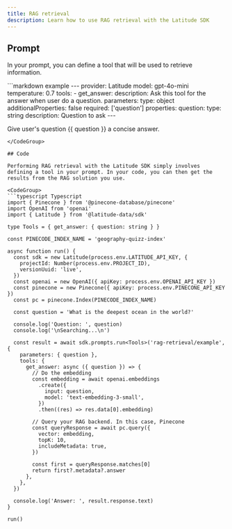 ```yaml
---
title: RAG retrieval
description: Learn how to use RAG retrieval with the Latitude SDK
---
```


## Prompt

In your prompt, you can define a tool that will be used to retrieve information.

<CodeGroup>
```markdown example
---
provider: Latitude
model: gpt-4o-mini
temperature: 0.7
tools:
  - get_answer:
      description: Ask this tool for the answer when user do a question.
      parameters:
        type: object
        additionalProperties: false
        required: ['question']
        properties:
          question:
            type: string
            description: Question to ask
---

Give user's question {{ question }} a concise answer.
```
</CodeGroup>

## Code

Performing RAG retrieval with the Latitude SDK simply involves defining a tool in your prompt. In your code, you can then get the results from the RAG solution you use.

<CodeGroup>
```typescript Typescript
import { Pinecone } from '@pinecone-database/pinecone'
import OpenAI from 'openai'
import { Latitude } from '@latitude-data/sdk'

type Tools = { get_answer: { question: string } }

const PINECODE_INDEX_NAME = 'geography-quizz-index'

async function run() {
  const sdk = new Latitude(process.env.LATITUDE_API_KEY, {
    projectId: Number(process.env.PROJECT_ID),
    versionUuid: 'live',
  })
  const openai = new OpenAI({ apiKey: process.env.OPENAI_API_KEY })
  const pinecone = new Pinecone({ apiKey: process.env.PINECONE_API_KEY })
  const pc = pinecone.Index(PINECODE_INDEX_NAME)

  const question = 'What is the deepest ocean in the world?'

  console.log('Question: ', question)
  console.log('\nSearching...\n')

  const result = await sdk.prompts.run<Tools>('rag-retrieval/example', {
    parameters: { question },
    tools: {
      get_answer: async ({ question }) => {
        // Do the embedding
        const embedding = await openai.embeddings
          .create({
            input: question,
            model: 'text-embedding-3-small',
          })
          .then((res) => res.data[0].embedding)

        // Query your RAG backend. In this case, Pinecone
        const queryResponse = await pc.query({
          vector: embedding,
          topK: 10,
          includeMetadata: true,
        })

        const first = queryResponse.matches[0]
        return first?.metadata?.answer
      },
    },
  })

  console.log('Answer: ', result.response.text)
}

run()
```
</CodeGroup>
